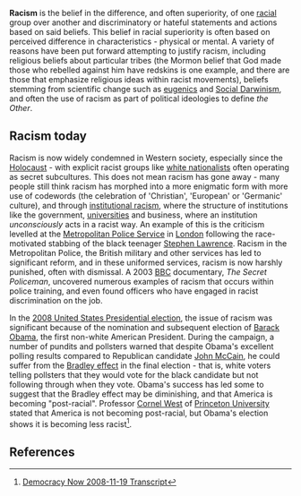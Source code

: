 {{subpages}}

'''Racism''' is the belief in the difference, and often superiority, of one [[race|racial]] group over another and discriminatory or hateful statements and actions based on said beliefs. This belief in racial superiority is often based on perceived difference in characteristics - physical or mental. A variety of reasons have been put forward attempting to justify racism, including religious beliefs about particular tribes (the Mormon belief that God made those who rebelled against him have redskins is one example, and there are those that emphasize religious ideas within racist movements), beliefs stemming from scientific change such as [[eugenics]] and [[Social Darwinism]], and often the use of racism as part of political ideologies to define ''the Other''.

== Racism today ==
Racism is now widely condemned in Western society, especially since the [[Holocaust]] - with explicit racist groups like [[white nationalism|white nationalists]] often operating as secret subcultures. This does not mean racism has gone away - many people still think racism has morphed into a more enigmatic form with more use of codewords (the celebration of 'Christian', 'European' or 'Germanic' culture), and through [[institutional racism]], where the structure of institutions like the government, [[University|universities]] and business, where an institution ''unconsciously'' acts in a racist way. An example of this is the criticism levelled at the [[Metropolitan Police Service]] in [[London]] following the race-motivated stabbing of the black teenager [[Stephen Lawrence]]. Racism in the Metropolitan Police, the British military and other services has led to significant reform, and in these uniformed services, racism is now harshly punished, often with dismissal. A 2003 [[BBC]] documentary, ''The Secret Policeman'', uncovered numerous examples of racism that occurs within police training, and even found officers who have engaged in racist discrimination on the job.

In the [[2008 United States Presidential election]], the issue of racism was significant because of the nomination and subsequent election of [[Barack Obama]], the first non-white American President. During the campaign, a number of pundits and pollsters warned that despite Obama's excellent polling results compared to Republican candidate [[John McCain]], he could suffer from the [[Bradley effect]] in the final election - that is, white voters telling pollsters that they would vote for the black candidate but not following through when they vote. Obama's success has led some to suggest that the Bradley effect may be diminishing, and that America is becoming "post-racial". Professor [[Cornel West]] of [[Princeton University]] stated that America is not becoming post-racial, but Obama's election shows it is becoming less racist<ref>[http://www.democracynow.org/2008/11/19/cornel_west_on_the_election_of Democracy Now 2008-11-19 Transcript]</ref>.

== References ==
<references />